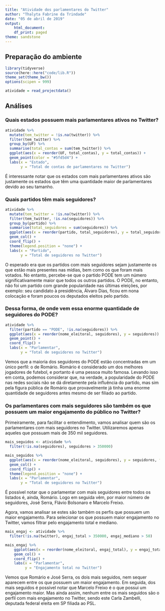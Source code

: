 ---
title: "Atividade dos parlamentares do Twitter"
author: "Thalyta Fabrine da Trindade"
date: "05 de abril de 2019"
output:
    html_document:
    df_print: paged
theme: sandstone
---
## Preparação do ambiente

```{r setup, echo=FALSE, message=FALSE, warning=FALSE}
library(tidyverse)
source(here::here("code/lib.R"))
theme_set(theme_bw())
options(scipen = 999)
```

```{r read}
atividade = read_projectdata()
```

## Análises

### Quais estados possuem mais parlamentares ativos no Twitter?


``` {r}
atividade %>% 
  mutate(tem_twitter = !is.na(twitter)) %>%
  filter(tem_twitter) %>%
  group_by(UF) %>%
  summarise(total_contas = sum(tem_twitter)) %>%
  ggplot(aes(x = reorder(UF, total_contas), y = total_contas)) +
  geom_point(color = "#5fd5d4") + 
  labs(x = "Estado", 
       y = "Total de contas de parlamentares no Twitter")
```

É interessante notar que os estados com mais parlamentares ativos são justamente os estados que têm uma quantidade maior de parlamentares devido ao seu tamanho.

### Quais partidos têm mais seguidores?

``` {r}
atividade %>%
  mutate(tem_twitter = !is.na(twitter)) %>%
  filter(tem_twitter, !is.na(seguidores)) %>%
  group_by(partido) %>%
  summarise(total_seguidores = sum(seguidores)) %>%
  ggplot(aes(x = reorder(partido, total_seguidores), y = total_seguidores, fill = partido)) +
  geom_col() +
  coord_flip() + 
  theme(legend.position = "none") +
  labs(x = "Partido",
       y = "Total de seguidores no Twitter")
```

O esperado era que os partidos com mais seguidores sejam justamente os que estão mais presentes nas mídias, bem como os que foram mais votados. No entanto, percebe-se que o partido PODE tem um número significativamente maior que todos os outros partidos. O PODE, no entanto, não foi um partido com grande popularidade nas últimas eleições, por exemplo: seu candidato à presidência, Álvaro Dias, ficou em nona colocação e foram poucos os deputados eleitos pelo partido.

### Dessa forma, de onde vem essa enorme quantidade de seguidores do PODE?

``` {r}
atividade %>%
  filter(partido == "PODE", !is.na(seguidores)) %>%
  ggplot(aes(x = reorder(nome_eleitoral, seguidores), y = seguidores)) +
  geom_point() +
  coord_flip() +
  labs(x = "Parlamentar",
       y = "Total de seguidores no Twitter")
```

Vemos que a maioria dos seguidores do PODE estão concentradas em um único perfil: o de Romário. Romário é considerado um dos melhores jogadores de futebol, e portanto é uma pessoa muito famosa. Levando isso em conta, podemos considerar que, na verdade, a popularidade do PODE nas redes sociais não se dá diretamente pela influência do partido, mas sim pela figura pública de Romário que provavelmente já tinha uma enorme quantidade de seguidores antes mesmo de ser filiado ao partido.

### Os parlamentares com mais seguidores são também os que possuem um maior engajamento do público no Twitter?

Primeiramente, para facilitar o entendimento, vamos analisar quem são os parlamentares com mais seguidores no Twitter. Utilizaremos apenas aqueles que possuam mais de 350 mil seguidores.

``` {r}
mais_seguidos <- atividade %>%
  filter(!is.na(seguidores), seguidores > 350000)

mais_seguidos %>%
  ggplot(aes(x = reorder(nome_eleitoral, seguidores), y = seguidores, fill = nome_eleitoral)) +
  geom_col() +
  coord_flip() +
  theme(legend.position = "none") +
  labs(x = "Parlamentar",
       y = "Total de seguidores no Twitter")
```

É possível notar que o parlamentar com mais seguidores entre todos os listados é, ainda, Romário. Logo em seguida vêm, por maior número de seguidores, José Serra, Flávio Bolsonaro e Marcelo Freixo.

Agora, vamos analisar se estes são também os perfis que possuem um maior engajamento.
Para selecionar os que possuem maior engajamento no Twitter, vamos filtrar pelo engajamento total e mediano.

```{r}
mais_engaj <- atividade %>% 
  filter(!is.na(twitter), engaj_total > 350000, engaj_mediano > 50)

mais_engaj %>%
    ggplot(aes(x = reorder(nome_eleitoral, engaj_total), y = engaj_total)) + 
    geom_col() +
    coord_flip() + 
    labs(x = "Parlamentar", 
         y = "Engajamento total no Twitter")
```

Vemos que Romário e José Serra, os dois mais seguidos, nem sequer aparecem entre os que possuem um maior engajamento. Em seguida, dos mais seguidos é possível notar que Marcelo Freixo é o que possui um engajamento maior. Mas ainda assim, nenhum entre os mais seguidos são o perfil com mais engajamento no Twitter, sendo este Carla Zambelli, deputada federal eleita em SP filiada ao PSL.
